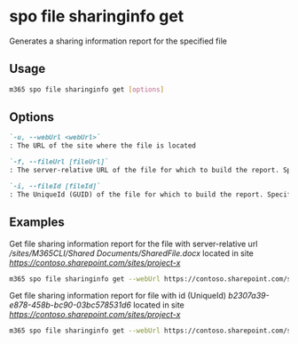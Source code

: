 
# spo file sharinginfo get

Generates a sharing information report for the specified file

## Usage

```sh
m365 spo file sharinginfo get [options]
```

## Options

```md defintion-list
`-u, --webUrl <webUrl>`
: The URL of the site where the file is located

`-f, --fileUrl [fileUrl]`
: The server-relative URL of the file for which to build the report. Specify either `fileUrl` or `fileId` but not both

`-i, --fileId [fileId]`
: The UniqueId (GUID) of the file for which to build the report. Specify either `fileUrl` or `fileId` but not both
```

<Global />

## Examples

Get file sharing information report for the file with server-relative url _/sites/M365CLI/Shared Documents/SharedFile.docx_ located in site _https://contoso.sharepoint.com/sites/project-x_

```sh
m365 spo file sharinginfo get --webUrl https://contoso.sharepoint.com/sites/project-x --fileUrl "/sites/M365CLI/Shared Documents/SharedFile.docx"
```

Get file sharing information report for file with id (UniqueId) _b2307a39-e878-458b-bc90-03bc578531d6_ located in site _https://contoso.sharepoint.com/sites/project-x_

```sh
m365 spo file sharinginfo get --webUrl https://contoso.sharepoint.com/sites/project-x --fileId "b2307a39-e878-458b-bc90-03bc578531d6"
```
